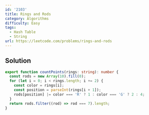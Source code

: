 ```yaml
---
id: '2103'
title: Rings and Rods
category: Algorithms
difficulty: Easy
tags:
  - Hash Table
  - String
url: https://leetcode.com/problems/rings-and-rods
---
```


## Solution

```typescript showLineNumbers
export function countPoints(rings: string): number {
  const rods = new Array(10).fill(0);
  for (let i = 0; i < rings.length; i += 2) {
    const color = rings[i];
    const position = parseInt(rings[i + 1]);
    rods[position] |= color === 'R' ? 1 : color === 'G' ? 2 : 4;
  }
  return rods.filter((rod) => rod === 7).length;
}
```
